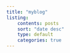 ```yaml
---
title: "myblog"
listing:
    contents: posts
    sort: "date desc"
    type: default
    categories: true
---
```

    